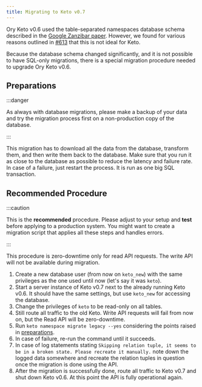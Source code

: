 ```yaml
---
title: Migrating to Keto v0.7
---
```


Ory Keto v0.6 used the table-separated namespaces database schema described in
the [Google Zanzibar paper](https://research.google/pubs/pub48190/). However, we
found for various reasons outlined in
[#613](https://github.com/ory/keto/issues/613) that this is not ideal for Keto.

Because the database schema changed significantly, and it is not possible to
have SQL-only migrations, there is a special migration procedure needed to
upgrade Ory Keto v0.6.

## Preparations

:::danger

As always with database migrations, please make a backup of your data and try
the migration process first on a non-production copy of the database.

:::

This migration has to download all the data from the database, transform them,
and then write them back to the database. Make sure that you run it as close to
the database as possible to reduce the latency and failure rate. In case of a
failure, just restart the process. It is run as one big SQL transaction.

## Recommended Procedure

:::caution

This is the **recommended** procedure. Please adjust to your setup and **test**
before applying to a production system. You might want to create a migration
script that applies all these steps and handles errors.

:::

This procedure is zero-downtime only for read API requests. The write API will
not be available during migration.

1. Create a new database user (from now on `keto_new`) with the same privileges
   as the one used until now (let's say it was `keto`).
2. Start a server instance of Keto v0.7 next to the already running Keto v0.6.
   It should have the same settings, but use `keto_new` for accessing the
   database.
3. Change the privileges of `keto` to be read-only on all tables.
4. Still route all traffic to the old Keto. Write API requests will fail from
   now on, but the Read API will be zero-downtime.
5. Run `keto namespace migrate legacy --yes` considering the points raised in
   [preparations](#preparations).
6. In case of failure, re-run the command until it succeeds.
7. In case of log statements stating
   `Skipping relation tuple, it seems to be in a broken state. Please recreate it manually.`
   note down the logged data somewhere and recreate the relation tuples in
   question once the migration is done using the API.
8. After the migration is successfully done, route all traffic to Keto v0.7 and
   shut down Keto v0.6. At this point the API is fully operational again.
